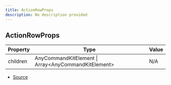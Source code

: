 ```yaml
---
title: ActionRowProps
description: No description provided
---
```


## ActionRowProps

| Property | Type | Value |
| ----------- | ----------- | ----------- |
| children | AnyCommandKitElement \| Array\<AnyCommandKitElement> | N/A |


- [Source](https://github.com/underctrl-io/commandkit/blob/83ef44f10b86e30835e8636786e5222cac412af9/packages/commandkit/src/components/v1/action-row/ActionRow.ts#L4)